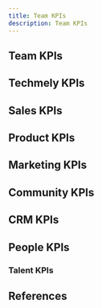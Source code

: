 ```yaml
---
title: Team KPIs
description: Team KPIs
---
```


## Team KPIs

## Techmely KPIs

## Sales KPIs

## Product KPIs

## Marketing KPIs

## Community KPIs

## CRM KPIs

## People KPIs

### Talent KPIs

## References